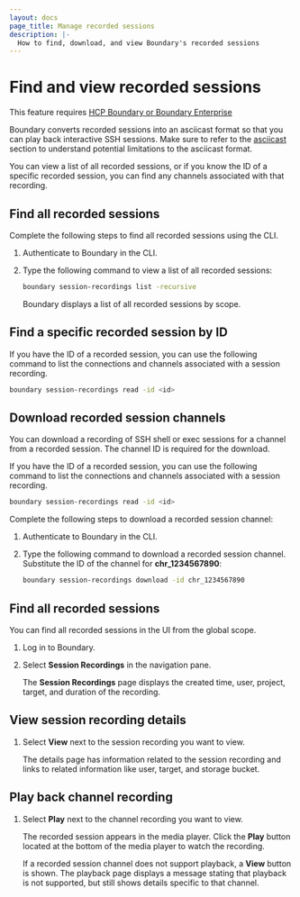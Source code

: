 ```yaml
---
layout: docs
page_title: Manage recorded sessions
description: |-
  How to find, download, and view Boundary's recorded sessions
---
```


# Find and view recorded sessions

<EnterpriseAlert product="boundary">This feature requires <a href="https://www.hashicorp.com/products/boundary">HCP Boundary or Boundary Enterprise</a></EnterpriseAlert>

Boundary converts recorded sessions into an asciicast format so that you can play back interactive SSH sessions.
Make sure to refer to the [asciicast](/boundary/docs/operations/session-recordings#asciicast) section to understand potential limitations to the asciicast format.

You can view a list of all recorded sessions, or if you know the ID of a specific recorded session, you can find any channels associated with that recording.

<Tabs>
<Tab heading="CLI">

## Find all recorded sessions

Complete the following steps to find all recorded sessions using the CLI.

1. Authenticate to Boundary in the CLI.
1. Type the following command to view a list of all recorded sessions:

   ```bash
   boundary session-recordings list -recursive
   ```

   Boundary displays a list of all recorded sessions by scope.

## Find a specific recorded session by ID

If you have the ID of a recorded session, you can use the following command to list the connections and channels associated with a session recording.

```bash
boundary session-recordings read -id <id>
```

## Download recorded session channels

You can download a recording of SSH shell or exec sessions for a channel from a recorded session.
The channel ID is required for the download.

If you have the ID of a recorded session, you can use the following command to list the connections and channels associated with a session recording.

```bash
boundary session-recordings read -id <id>
```

Complete the following steps to download a recorded session channel:

1. Authenticate to Boundary in the CLI.
1. Type the following command to download a recorded session channel.
Substitute the ID of the channel for **chr_1234567890**:

   ```bash
   boundary session-recordings download -id chr_1234567890
   ```

</Tab>
<Tab heading="Admin Console">

## Find all recorded sessions

You can find all recorded sessions in the UI from the global scope.

1. Log in to Boundary.
1. Select **Session Recordings** in the navigation pane.

   The **Session Recordings** page displays the created time, user, project,
   target, and duration of the recording.

## View session recording details

1. Select **View** next to the session recording you want to view.

   The details page has information related to the session recording and
   links to related information like user, target, and storage bucket.

## Play back channel recording

1. Select **Play** next to the channel recording you want to view.

   The recorded session appears in the media player.
   Click the **Play** button located at the bottom of the media player
   to watch the recording.

   If a recorded session channel does not support playback, a **View** button
   is shown. The playback page displays a message stating that playback
   is not supported, but still shows details specific to that channel.

</Tab>
</Tabs>
